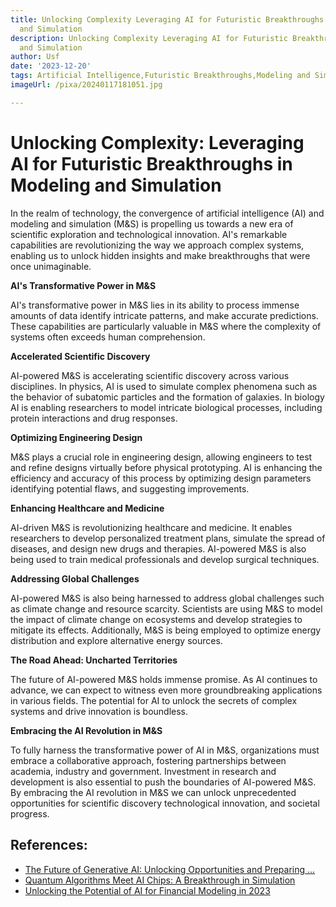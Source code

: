 ```yaml
---
title: Unlocking Complexity Leveraging AI for Futuristic Breakthroughs in Modeling
  and Simulation
description: Unlocking Complexity Leveraging AI for Futuristic Breakthroughs in Modeling
  and Simulation
author: Usf
date: '2023-12-20'
tags: Artificial Intelligence,Futuristic Breakthroughs,Modeling and Simulation,Complexity,AI
imageUrl: /pixa/20240117181051.jpg

---
```

# Unlocking Complexity: Leveraging AI for Futuristic Breakthroughs in Modeling and Simulation

In  the realm of  technology, the convergence of artificial intelligence (AI) and modeling and simulation  (M&S) is propelling us towards a  new era of scientific exploration and technological innovation. AI's  remarkable capabilities are revolutionizing the way we approach complex  systems, enabling us to unlock hidden insights and make breakthroughs that were once unimaginable.

**AI's Transformative Power in M&S**

AI's transformative  power in  M&S lies in its ability to process immense amounts of  data identify intricate  patterns, and make accurate predictions. These capabilities are particularly valuable in M&S where the complexity of systems often exceeds human comprehension.

**Accelerated Scientific Discovery**

AI-powered M&S is accelerating scientific discovery across various disciplines. In physics, AI is used to simulate complex phenomena such as the behavior of subatomic particles and the formation of galaxies. In biology AI is enabling researchers  to  model intricate biological processes, including  protein  interactions and drug responses.

**Optimizing Engineering Design**

M&S plays a crucial role in engineering design, allowing  engineers to test and refine designs virtually  before  physical prototyping. AI  is enhancing the efficiency and accuracy of this process by optimizing design parameters identifying potential flaws, and suggesting improvements.

**Enhancing Healthcare and Medicine**

AI-driven M&S  is revolutionizing healthcare and medicine. It enables researchers to develop personalized treatment plans, simulate the spread of diseases, and design new drugs and therapies. AI-powered M&S is also being  used to train medical professionals and  develop surgical techniques.

**Addressing Global  Challenges**

AI-powered M&S  is also being harnessed  to address global challenges such  as climate change and resource scarcity. Scientists are using M&S to model  the impact of  climate change on ecosystems and develop  strategies to mitigate its effects. Additionally, M&S is being employed to optimize energy distribution and explore alternative energy sources.

**The Road Ahead: Uncharted  Territories**

The future of AI-powered M&S holds immense promise.  As AI continues to advance, we can expect to witness even more groundbreaking  applications in various fields. The potential for AI to  unlock the secrets of complex systems and drive innovation is boundless.

**Embracing the AI Revolution in M&S**

To fully harness the  transformative  power of AI in M&S, organizations must embrace a collaborative approach, fostering partnerships between academia, industry and government. Investment in research  and development is also essential to push  the boundaries of AI-powered M&S. By embracing  the AI revolution in M&S we can unlock  unprecedented  opportunities for scientific discovery technological innovation, and societal progress.

## References:
- [The Future of Generative AI: Unlocking Opportunities and Preparing ...](https://www.linkedin.com/pulse/future-generative-ai-unlocking-opportunities-your-staff-hiltbrand)
- [Quantum Algorithms Meet AI Chips: A Breakthrough in Simulation](https://www.sandboxaq.com/post/quantum-algorithms-meet-ai-chips-a-breakthrough-in-simulation)
- [Unlocking the Potential of AI for Financial Modeling in 2023](https://pro-business-plans.medium.com/unlocking-the-potential-of-ai-for-financial-modeling-in-2023-96669e9c5e95)
